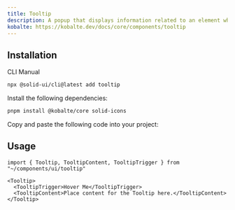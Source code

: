 ```yaml
---
title: Tooltip
description: A popup that displays information related to an element when the element receives keyboard focus or the mouse hovers over it.
kobalte: https://kobalte.dev/docs/core/components/tooltip
---
```


<ComponentPreview name="tooltip-demo" />

## Installation

<Tabs defaultValue="cli">

<TabsList>
  <TabsTrigger value="cli">CLI</TabsTrigger>
  <TabsTrigger value="manual">Manual</TabsTrigger>
</TabsList>

<TabsContent value="cli">

```bash
npx @solid-ui/cli@latest add tooltip
```

</TabsContent>

<TabsContent value="manual">
<Steps>

<Step>Install the following dependencies: </Step>

```bash
pnpm install @kobalte/core solid-icons
```

<Step>Copy and paste the following code into your project: </Step>

<ComponentSource name="tooltip" />

</Steps>
</TabsContent>

</Tabs>

## Usage

```tsx
import { Tooltip, TooltipContent, TooltipTrigger } from "~/components/ui/tooltip"
```

```tsx
<Tooltip>
  <TooltipTrigger>Hover Me</TooltipTrigger>
  <TooltipContent>Place content for the Tooltip here.</TooltipContent>
</Tooltip>
```
